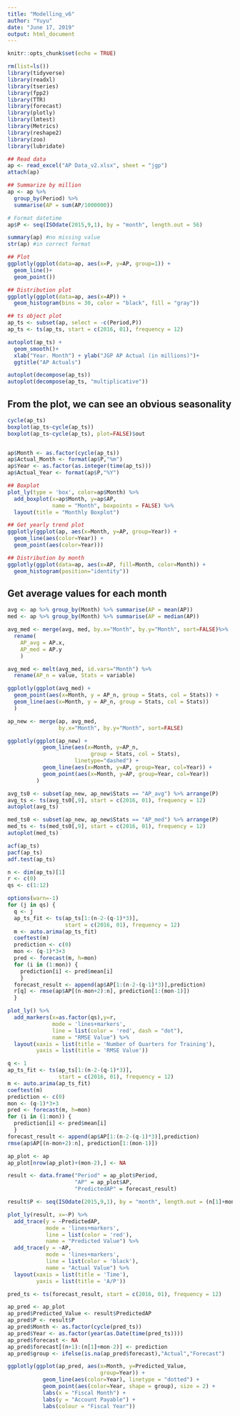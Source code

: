 ```yaml
---
title: "Modelling_v6"
author: "Yuyu"
date: "June 17, 2019"
output: html_document
---
```


```r
knitr::opts_chunk$set(echo = TRUE)
```

```r
rm(list=ls())
library(tidyverse)
library(readxl)
library(tseries)
library(fpp2)
library(TTR)  
library(forecast)
library(plotly)
library(lmtest)
library(Metrics)
library(reshape2)
library(zoo)
library(lubridate)
```

```r
## Read data
ap <- read_excel("AP Data_v2.xlsx", sheet = "jgp")
attach(ap)

## Summarize by million
ap <- ap %>%
  group_by(Period) %>%
  summarise(AP = sum(AP/1000000))

# Format datetime
ap$P <- seq(ISOdate(2015,9,1), by = "month", length.out = 56)

```

```r
summary(ap) #no missing value
str(ap) #in correct format
```


```r
## Plot
ggplotly(ggplot(data=ap, aes(x=P, y=AP, group=1)) +
  geom_line()+
  geom_point())

## Distribution plot
ggplotly(ggplot(data=ap, aes(x=AP)) + 
  geom_histogram(bins = 30, color = "black", fill = "gray"))

## ts object plot
ap_ts <- subset(ap, select = -c(Period,P))
ap_ts <- ts(ap_ts, start = c(2016, 01), frequency = 12)

autoplot(ap_ts) + 
  geom_smooth()+ 
  xlab("Year. Month") + ylab("JGP AP Actual (in millions)")+
  ggtitle("AP Actuals")

autoplot(decompose(ap_ts))
autoplot(decompose(ap_ts, "multiplicative"))
```

## From the plot, we can see an obvious seasonality
```r
cycle(ap_ts)
boxplot(ap_ts~cycle(ap_ts))
boxplot(ap_ts~cycle(ap_ts), plot=FALSE)$out


ap$Month <- as.factor(cycle(ap_ts))
ap$Actual_Month <- format(ap$P,"%m")
ap$Year <- as.factor(as.integer(time(ap_ts)))
ap$Actual_Year <- format(ap$P,"%Y")

## Boxplot
plot_ly(type = 'box', color=ap$Month) %>%
  add_boxplot(x=ap$Month, y=ap$AP, 
              name = "Month", boxpoints = FALSE) %>%
  layout(title = "Monthly Boxplot")

## Get yearly trend plot
ggplotly(ggplot(ap, aes(x=Month, y=AP, group=Year)) +
  geom_line(aes(color=Year)) +
  geom_point(aes(color=Year)))

## Distribution by month
ggplotly(ggplot(data=ap, aes(x=AP, fill=Month, color=Month)) + 
  geom_histogram(position="identity"))


```

## Get average values for each month
```r
avg <- ap %>% group_by(Month) %>% summarise(AP = mean(AP))
med <- ap %>% group_by(Month) %>% summarise(AP = median(AP))

avg_med <- merge(avg, med, by.x="Month", by.y="Month", sort=FALSE)%>%
  rename(
    AP_avg = AP.x,
    AP_med = AP.y
    ) 

avg_med <- melt(avg_med, id.vars="Month") %>%
  rename(AP_n = value, Stats = variable)

ggplotly(ggplot(avg_med) + 
  geom_point(aes(x=Month, y = AP_n, group = Stats, col = Stats)) + 
  geom_line(aes(x=Month, y = AP_n, group = Stats, col = Stats)) 
  ) 

ap_new <- merge(ap, avg_med, 
                by.x="Month", by.y="Month", sort=FALSE)

ggplotly(ggplot(ap_new) +
           geom_line(aes(x=Month, y=AP_n, 
                          group = Stats, col = Stats),
                     linetype="dashed") +
           geom_line(aes(x=Month, y=AP, group=Year, col=Year)) +
           geom_point(aes(x=Month, y=AP, group=Year, col=Year))
         )
```

```r
avg_ts0 <- subset(ap_new, ap_new$Stats == "AP_avg") %>% arrange(P)
avg_ts <- ts(avg_ts0[,9], start = c(2016, 01), frequency = 12)
autoplot(avg_ts)

med_ts0 <- subset(ap_new, ap_new$Stats == "AP_med") %>% arrange(P)
med_ts <- ts(med_ts0[,9], start = c(2016, 01), frequency = 12)
autoplot(med_ts)
```

```r
acf(ap_ts)
pacf(ap_ts)
adf.test(ap_ts)
```

```r
n <- dim(ap_ts)[1]
r <- c(0)
qs <- c(1:12)
```

```r
options(warn=-1) 
for (j in qs) {
  q <- j
  ap_ts_fit <- ts(ap_ts[1:(n-2-(q-1)*3)], 
                  start = c(2016, 01), frequency = 12)
  m <- auto.arima(ap_ts_fit)
  coeftest(m)
  prediction <- c(0)
  mon <- (q-1)*3+3
  pred <- forecast(m, h=mon)
  for (i in (1:mon)) {
    prediction[i] <- pred$mean[i]
    }
  forecast_result <- append(ap$AP[1:(n-2-(q-1)*3)],prediction)
  r[q] <- rmse(ap$AP[(n-mon+2):n], prediction[1:(mon-1)])
  }
```

```r
plot_ly() %>%
  add_markers(x=as.factor(qs),y=r,
              mode = 'lines+markers',
              line = list(color = 'red', dash = "dot"),
              name = "RMSE Value") %>%
  layout(xaxis = list(title = 'Number of Quarters for Training'),
         yaxis = list(title = 'RMSE Value'))
```

```r
q <- 1
ap_ts_fit <- ts(ap_ts[1:(n-2-(q-1)*3)], 
                start = c(2016, 01), frequency = 12)
m <- auto.arima(ap_ts_fit)
coeftest(m)
prediction <- c(0)
mon <- (q-1)*3+3
pred <- forecast(m, h=mon)
for (i in (1:mon)) {
  prediction[i] <- pred$mean[i]
  }
forecast_result <- append(ap$AP[1:(n-2-(q-1)*3)],prediction)
rmse(ap$AP[(n-mon+2):n], prediction[1:(mon-1)])
```


```r
ap_plot <- ap
ap_plot[nrow(ap_plot)+(mon-2),] <- NA

result <- data.frame("Period" = ap_plot$Period,
                     "AP" = ap_plot$AP,
                     "PredictedAP" = forecast_result)

result$P <- seq(ISOdate(2015,9,1), by = "month", length.out = (n[1]+mon-2))

plot_ly(result, x=~P) %>%
  add_trace(y = ~PredictedAP, 
            mode = 'lines+markers',
            line = list(color = 'red'),
            name = "Predicted Value") %>%
  add_trace(y = ~AP, 
            mode = 'lines+markers',
            line = list(color = 'black'),
            name = "Actual Value") %>%
  layout(xaxis = list(title = 'Time'),
         yaxis = list(title = 'A/P'))

```

```r
pred_ts <- ts(forecast_result, start = c(2016, 01), frequency = 12)

ap_pred <- ap_plot
ap_pred$Predicted_Value <- result$PredictedAP
ap_pred$P <- result$P
ap_pred$Month <- as.factor(cycle(pred_ts))
ap_pred$Year <- as.factor(year(as.Date(time(pred_ts))))
ap_pred$forecast <- NA
ap_pred$forecast[(n+1):(n[1]+mon-2)] <- prediction
ap_pred$group <- ifelse(is.na(ap_pred$forecast),"Actual","Forecast")

ggplotly(ggplot(ap_pred, aes(x=Month, y=Predicted_Value, 
                             group=Year)) +
           geom_line(aes(color=Year), linetype = "dotted") +
           geom_point(aes(color=Year, shape = group), size = 2) + 
           labs(x = "Fiscal Month") +
           labs(y = "Account Payable") +
           labs(colour = "Fiscal Year"))

```

